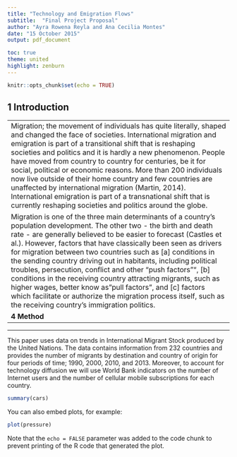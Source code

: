 ```yaml
---
title: "Technology and Emigration Flows"
subtitle:  "Final Project Proposal"
author: "Ayra Rowena Reyla and Ana Cecilia Montes"
date: "15 October 2015"
output: pdf_document

toc: true
theme: united
highlight: zenburn
---
```


```r
knitr::opts_chunk$set(echo = TRUE)

```

 **1 Introduction** 
----------------------------------------------------------------------------------------------
----------------------------------------------------------------------------------------------
Migration; the movement of individuals has quite literally, shaped and changed the face of societies. International migration and emigration is part of a transitional shift that is reshaping societies and politics and it is hardly a new phenomenon. People have moved from country to country for centuries, be it for social, political or economic reasons. More than 200 individuals now live outside of their home country and few countries are unaffected by international migration (Martin, 2014). International emigration is part of a transnational shift that is currently reshaping societies and politics around the globe. 

Migration is one of the three main determinants of a country's population development. The other two - the birth and death rate - are generally believed to be easier to forecast (Castles et al.). However, factors that have classically been seen as drivers for migration between two countries such as [a] conditions in the sending country driving out in habitants, including political troubles, persecution, conflict and other "push factors"", [b] conditions in the receiving country attracting migrants, such as higher wages, better know as "pull factors", and [c] factors which facilitate or authorize the migration process itself, such as the receiving country's immigration politics. 
 
 **4 Method**
----------------------------------------------------------------------------------------------
----------------------------------------------------------------------------------------------
This paper uses data on trends in International Migrant Stock produced by the United Nations. The data contains information from 232 countries and provides the number of migrants by destination and country of origin for four periods of time; 1990, 2000, 2010, and 2013. Moreover, to account for technology diffusion we will use World Bank indicators on the number of Internet users and the number of cellular mobile subscriptions for each country. 

```r
summary(cars)
```



You can also embed plots, for example:

```r
plot(pressure)
```

Note that the `echo = FALSE` parameter was added to the code chunk to prevent printing of the R code that generated the plot.
